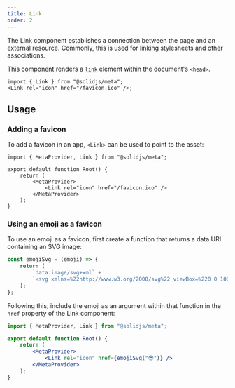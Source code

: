 ```yaml
---
title: Link
order: 2
---
```


The Link component establishes a connection between the page and an external resource.
Commonly, this is used for linking stylesheets and other associations.

This component renders a [`link`](https://developer.mozilla.org/en-US/docs/Web/HTML/Element/link) element within the document's `<head>`.

```tsx
import { Link } from "@solidjs/meta";
<Link rel="icon" href="/favicon.ico" />;
```

## Usage

### Adding a favicon

To add a favicon in an app, `<Link>` can be used to point to the asset:

```tsx
import { MetaProvider, Link } from "@solidjs/meta";

export default function Root() {
	return (
		<MetaProvider>
			<Link rel="icon" href="/favicon.ico" />
		</MetaProvider>
	);
}
```

### Using an emoji as a favicon

To use an emoji as a favicon, first create a function that returns a data URI containing an SVG image:

```jsx
const emojiSvg = (emoji) => {
	return (
		`data:image/svg+xml` +
		`<svg xmlns=%22http://www.w3.org/2000/svg%22 viewBox=%220 0 100 100%22><text y=%22.9em%22 font-size=%2290%22>${emoji}</text></svg>`
	);
};
```

Following this, include the emoji as an argument within that function in the `href` property of the Link component:

```jsx
import { MetaProvider, Link } from "@solidjs/meta";

export default function Root() {
	return (
		<MetaProvider>
			<Link rel="icon" href={emojiSvg("😎")} />
		</MetaProvider>
	);
}
```
